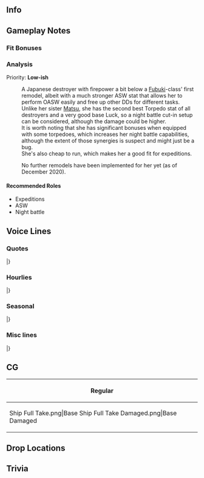 ==Info==
{{KanmusuInfo|ID=442}}
{{KanmusuInfo|ID=442a}}

==Gameplay Notes==
===Fit Bonuses===
{{:{{BASEPAGENAME}}/Equipment Bonuses}}
{{clear}}

===Analysis===
Priority: '''Low-ish'''
 
:A Japanese destroyer with firepower a bit below a [[Fubuki]]-class' first remodel, albeit with a much stronger ASW stat that allows her to perform OASW easily and free up other DDs for different tasks.
:Unlike her sister [[Matsu]], she has the second best Torpedo stat of all destroyers and a very good base Luck, so a night battle cut-in setup can be considered, although the damage could be higher.
:It is worth noting that she has significant bonuses when equipped with some torpedoes, which increases her night battle capabilities, although the extent of those synergies is suspect and might just be a bug.
:She's also cheap to run, which makes her a good fit for expeditions.

:No further remodels have been implemented for her yet (as of December 2020).

====Recommended Roles====
* Expeditions
* ASW
* Night battle

==Voice Lines==
===Quotes===
{{ShipquoteHeader}}
{{ShipquoteKai
|scenario = Introduction
|origin =よ、お前が提督なんだって？俺が丁型駆逐艦、松型の二番艦、竹。よろしくな。いい顔つきだな。気に入ったぜ。
|translation =Yo, so you're the Admiral? I'm the D-type destroyer, 2nd ship of the Matsu-class, Take. Nice to meet ya. You've got a good expression. I like it.
}}
{{ShipquoteKai|scenario = Introduction|kai = true
|origin =よ、今日も元気そうだな。けっこう。丁型駆逐艦、松型の二番艦、竹、いつでも行けるぜ。いい顔つきだ、そうでなきゃな？
|translation =Yo, you're in a good mood today. Great. D-type destroyer, 2nd ship of the Matsu-class, Take, ready to head out at any time. You need to put on a strong front right?
}}
{{ShipquoteKai
|scenario = Library
|origin =丁型駆逐艦、松型二番艦、竹だ。あぁ、厳しい戦場だった。強行輸送作戦の多号作戦、対空対潜が主の海上護衛では無用な長物思われていた、この魚雷に役に立ったぜ。最後の輝き、そして松型駆逐艦の奮闘、覚えていてくれよ。頼むぜ。
|translation =I'm the D-type destroyer, 2nd ship of the Matsu-class, Take. Ah, that was a harsh battle. I thought that these would be useless during the transport-in-force operation during Operation Ta where enemy air and submarines were expected. But these torpedoes proved their worth.<ref>The escort ships were loaded with anti-air and ASW in expectation of encountering enemy planes and subs. Encountering an enemy surface fleet wasn't part of the plan.</ref> Please remember my final performance and that of my sisters of the Matsu-class. Please. 
}}
{{ShipquoteKai
|scenario = Secretary 1
|origin =何だ？俺の出番か？
|translation =What? Is it my time?
}}
{{ShipquoteKai
|scenario = Secretary 2
|origin =いいだろう。任せろう。
|translation =Fine then. Leave it to me.
}}
{{ShipquoteKai
|scenario = Secretary 3
|origin =あぁ？なんだ？俺になんか用か？あぁ、この傷？なんでもねよ。気にすんなって。
|translation =Huh? What is it? Did you need something from me? Ah, this scar? It's nothing. Don't worry about it.
}}
{{ShipquoteKai
|scenario = Idle
|origin =あぁ？あぁ、あの声か？竹、頑張れな。今でもしっかり覚えているさ。忘れるものか。心は受け取った。あとは全力でやるだけさ。
|translation =Wha? Oh, those voices? I did my best. I still remember them now. I can't forget them. They're etched in my mind. I just need to give it my all.<ref>After her sister ship Kuwa was sunk by the [https://en.wikipedia.org/wiki/USS_Cooper USS Cooper], the crew shouted encouragement to Take as she took on the USN ship.</ref>
}}
{{ShipquoteKai
|scenario = Secretary Married
|origin =あぁ、お前、疲れてねか？だめだろう。お前がそれじゃ、休んどけって。その分、俺がなんとかするから。
|translation =Ah, aren't you tired? That's no good. You need to rest. I'll do something about your work.
}}
{{ShipquoteKai
|scenario = Wedding
|origin =あぁ！？何だお前…変な顔してるぞ。こ、これを…俺に？なんだ…爆発物じゃねよな…あ、あれか…噂の？…あぁ、えへぇ、もらっとくぜ。…返さねから、な？
|translation =Wha!? What is it... You've got a strange expression. I-is this... for me? It's not... an explosive right... A-ah, this is... that thing I've heard about? ...Ah, ehehe, I accept... I won't give it back you know?
}}
{{ShipquoteKai
|scenario = Looking At Scores
|origin =情報だな？待ってな。うん、これな？
|translation =You want information? Wait a minute. Here, it's this right?
}}
{{ShipquoteKai
|scenario = Joining A Fleet
|origin =第四十三駆逐隊、竹、抜錨だ。遅れるな。
|translation =Destroyer Division 43, Take, weighing anchor. Don't fall behind. <ref> Take's division number within her squadron. </ref>
}}
{{ShipquoteKai|scenario = Joining A Fleet|kai = true
|origin =第三十一戦隊、竹、抜錨だ。遅れるな。
|translation =31st Squadron, Take, weighing anchor. Don't fall behind. <ref> Take's squadron number that she was in. </ref>
}}
{{ShipquoteKai
|scenario = Equipment 1
|origin =ありがたいぜ。
|translation =Thanks.
}}
{{ShipquoteKai|scenario = Equipment 1|kai = true
|origin =ありがたい、だが魚雷は外すんなよ。頼むぜ。
|translation =Thanks, but let me keep the torpedoes. Please.
}}
{{ShipquoteKai
|scenario = Equipment 2
|origin =いい装備だ。助かる。
|translation =This is good equipment. It helps.
}}
{{ShipquoteKai
|scenario = Equipment 3
|origin =やってやるぜ。
|translation =Let's do this.
}}
{{ShipquoteKai
|scenario = Supply
|origin =ありがてー。
|translation =Thanks.
}}
{{ShipquoteKai
|scenario = Docking Minor
|origin =っち！こんなの掠り傷だ。
|translation =Tch! It's just a scratch.
}}
{{ShipquoteKai
|scenario = Docking Major
|origin =悪い、ちっと治すわ。そしたら、また出る。
|translation =Sorry, I'm going for a quick fix up. Then I'll head out again.
}}
{{ShipquoteKai
|scenario = Construction
|origin =できたってよ。
|translation =It's done.
}}
{{ShipquoteKai
|scenario = Returning From Sortie
|origin =ふえぇ、帰ってきたぜ。
|translation =Wheeew, I'm back.
}}
{{ShipquoteKai
|scenario = Starting A Sortie
|origin =松型駆逐艦、竹、出るぜ。あぁ、負けるかよ。行くぞ！
|translation =Matsu-class destroyer, Take, heading out. Yeah, I won't lose. Let's go!
}}
{{ShipquoteKai
|scenario = Battle Start
|origin =見つけたぜ。逃がすかよ！
|translation =Found you. I'm not letting you go!
}}
{{ShipquoteKai
|scenario = Attack
|origin =構うことね。やっちまえ！
|translation =I don't care. Get them!
}}
{{ShipquoteKai
|scenario = Air Battle/Daytime Spotting/Night Battle Attack
|origin =なめるな。くらえ！
|translation =Don't underestimate me. Eat this!
}}
{{ShipquoteKai|scenario = Air Battle/Daytime Spotting/Night Battle Attack|kai = true
|origin =なめるな。やってやるぜ。
|translation =Don't underestimate me. I'll get you.
}}
{{ShipquoteKai
|scenario = Night Battle
|origin =もちろん行くだろう。負ける気がしねー。突っ込むぜ。
|translation =Of course we're heading in. I don't feel like we can lose. Attack.
}}
{{ShipquoteKai
|scenario = MVP
|origin =おれか？あぁ…まあ、確かに敵を沈めたが…誇ることじゃねよ。
|translation =I am? Ah... well, I certainly did sink the enemy... But it's no big deal.
}}
{{ShipquoteKai
|scenario = Minor Damage 1
|origin =っち！
|translation =Tch!
}}
{{ShipquoteKai
|scenario = Minor Damage 2
|origin =まだまだ！
|translation =I'm not done yet!
}}
{{ShipquoteKai
|scenario = Major Damage
|origin =っち！食らっちまったか…まだまだ行けるんだろうよ。
|translation =Tch! I've been hit... But I can still keep going on.
}}
{{ShipquoteKai|scenario = Major Damage|kai = true
|origin =っち！食らっちまたか…だが、まだまだだ。俺たちはこれからだぜ。
|translation =Tch! I've been hit... But I'm not done yet. We're just getting started.
}}
{{ShipquoteKai
|scenario = Sunk
|origin =沈むか、俺も…まあ、いいか…待ってろう…今行ってやよ…
|translation =So I'm sinking too... Oh well... Wait for me... I'm on my way...
}}
|}
<references/>
{{clear}}

===Hourlies===
{{ShipquoteHeader|type = hourly}}
{{ShipquoteKai|kai = true
|scenario = 00:00
|origin =あぁ、そうか。俺が担当か？わかった。任せろう。今丁度０時を回ったところだ。
|translation =Ah, I see. I'm in charge? Got it. Leave it to me. It just turned midnight.
}}
{{ShipquoteKai|kai = true
|scenario = 01:00
|origin =提督、マルヒトマルマルだ。よし。
|translation =Admiral, it's 0100. Alright.
}}
{{ShipquoteKai|kai = true
|scenario = 02:00
|origin =マルフタマルマルだ。よし。異常なしだ。
|translation =It's 0200. Alright, nothing to report.
}}
{{ShipquoteKai|kai = true
|scenario = 03:00
|origin =マルサンマルマルだ。あぁ、お茶か？提督、助かる。
|translation =It's 0300. Ah, tea? Admiral, thanks.
}}
{{ShipquoteKai|kai = true
|scenario = 04:00
|origin =マルヨンマルマルだ。もうすぐ夜明けだな。よし。
|translation =It's 0400. It's almost dawn. Alright.
}}
{{ShipquoteKai|kai = true
|scenario = 05:00
|origin =マルゴマルマルだ。提督、ほら、朝日だ。気持ちがいいな。よし。今日もやるぞ。
|translation =It's 0500. Admiral, look, it's the sunrise. It feels so good. Alright. I'll give it my all today.
}}
{{ShipquoteKai|kai = true
|scenario = 06:00
|origin =マルロクマルマルだ。よし、やろう。総員、起こし！朝だ！艦隊総員、起こし！今日も、やってやるぜ。
|translation =It's 0600. Alright, let's do this. All hands, assemble! It's morning! All hands, assemble! Let's give it our all today too.
}}
{{ShipquoteKai|kai = true
|scenario = 07:00
|origin =マルナナマルマルだ。朝は簡単でいいな？麦飯と、たくあん、そして味噌汁。完璧だ。足りないものはない。食え！
|translation =It's 0700. Something simple for breakfast is fine right? Barley rice, pickled daikon and miso soup. It's perfect. It's a complete breakfast. Eat up!
}}
{{ShipquoteKai|kai = true
|scenario = 08:00
|origin =マルハチマルマルだ。何？飯が？何を言う。足りない足りないは、工夫が足りないのだ。違うか？うん、よいし。
|translation =It's 0800. What? Food? What are you saying. It's not food you're lacking, it's ingenuity.<ref>Referring to an [https://meigennavi.net/word/99/990300.htm IJN slogan] encouraging servicemen to use ingenuity to make up for a lack of resources.</ref> Am I wrong? Good, you get it.
}}
{{ShipquoteKai|kai = true
|scenario = 09:00
|origin =マルキュマル…あぁ、清霜さん。おはようございます。
|translation =090... Ah, Kiyoshimo. Good morning.
}}
{{ShipquoteKai|kai = true
|scenario = 10:00
|origin =ヒトマルマルマルだ。あぁ？バカを言うな。清霜さんは僚艦であると共に、信頼できる先輩だ。あぁ、間違いない。
|translation =It's 1000. Huh? What are you saying? Kiyoshimo is a senior my sisters and I can rely on. Yep, she definitely is.<ref>She and her sisters trained alongside Kiyoshimo and the Akizuki-class Fuyutsuki.</ref>
}}
{{ShipquoteKai|kai = true
|scenario = 11:00
|origin =ヒトヒトマルマルだ。うん、もうすぐ昼飯だな。よし。
|translation =It's 1100. Yep, it's almost lunchtime. Good.
}}
{{ShipquoteKai|kai = true
|scenario = 12:00
|origin =ヒトフタマルマルだ。うん、提督よ、昼飯だ。昼飯と言えば、これ、握り飯だ。具だと？何を言う。この潮風と握り飯の塩味、これで十分だろう。特別にたくあんをやろ。よし。
|translation =It's 1200. Yep, Admiral, it's lunchtime. When you think of lunch, it's gotta be rice balls. It's plain? What are you talking about. The sea breeze combined with the saltiness of the rice balls will satisfy you. As a treat, I'll let you have some pickled daikon. Good.
}}
{{ShipquoteKai|kai = true
|scenario = 13:00
|origin =ヒトサンマルマルだ。食うと眠くなるな。よし、昼寝だ。
|translation =It's 1300. Eating makes me sleepy. Alright, time for a nap.
}}
{{ShipquoteKai|kai = true
|scenario = 14:00
|origin =ヒトヨンマルマルだ。そうだ。海上護衛、それは戦いの生命線だ。もちろん、敵と会敵すれば、俺は全力で行く。それだ。
|translation =It's 1400. That's right. Escort missions are the lifeline of the war. Of course, I'd still give it my all if I encountered the enemy. That's all.
}}
{{ShipquoteKai|kai = true
|scenario = 15:00
|origin =ヒトゴマルマ…おあぁ、春風さん。お疲れさまです。竹は健在であります。いつでもお供できます。
|translation =150... Ah, Harukaze. Good work. I'm doing very well. I can accompany you any time.
}}
{{ShipquoteKai|kai = true
|scenario = 16:00
|origin =ヒトロクマルマルだ。うん、春風さんはすごい。何がすごいって、それは…まあ、一言では言えないな。言えることは、春風さんはすごいってことさ。今にわかる。
|translation =It's 1600. Yep, Harukaze is amazing. "How" you ask? ...Well, I can't find the words to describe how. But all I can say is, she's amazing. You'll get it soon enough.
}}
{{ShipquoteKai|kai = true
|scenario = 17:00
|origin =ヒトナナマ…あぁ、提督さ、見ろよ。日が落ちるぜ。いつまでも、見ていたいな。提督もそう思うだろう？
|translation =170... Ah, Admiral, look at that. The sun is setting. I want to keep watching. You think so too right, Admiral?
}}
{{ShipquoteKai|kai = true
|scenario = 18:00
|origin =ヒトハチマルマルだ。もうこんな時間か。夕飯の支度をせんと。提督、今夜はどうする？
|translation =It's 1800. It's already this time. Time to get dinner ready. Admiral, what would you like?
}}
{{ShipquoteKai|kai = true
|scenario = 19:00
|origin =ヒトキュマルマル。よし、できたぜ。お待たせだ。竹特製の炊き込み飯だ。そうだ、野菜の切れっ端のぐだがうまいぞ。たんと食ってくれ。ほれ、味噌汁も。
|translation =It's 1900. Alright, it's done. Thanks for waiting. It's my special takikomi meshi<ref>A dish where ingredients are steamed in with the rice.</ref>. It's just vegetable scraps, but it's good. Dig in. Here, have some miso soup too.
}}
{{ShipquoteKai|kai = true
|scenario = 20:00
|origin =フタマルマ…あぁ！誰だ！？あぁ、北上さんか。えぇ？差し入れ？ありがとう、大丈夫だ。うん、ちゃんとやってる。なぁ、提督？ほら。
|translation =20... Ah! Who is it!? Ah, Kitakami. Huh? Refreshments? Thanks, I'm doing fine. Yup, we're working hard. Right, Admiral? Come on.
}}
{{ShipquoteKai|kai = true
|scenario = 21:00
|origin =でもさ、俺たち、あれは使うことがなくてよかったよ。今は本当にそう思う。そんなことにはならないように、しっかり備えていかないと。あぁ、フタヒトマルマルだ。
|translation =But you know, it would've been better if we never used those things. That's how I truly feel now. We need to make sure it never happens again.<ref>Referring to the Kaiten suicide torpedoes.</ref> Ah, it's 2100.
}}
{{ShipquoteKai|kai = true
|scenario = 22:00
|origin =提督、フタフタマルマルだ。今日もよく頑張ったな。お疲れだ。俺たちも少しだけ休もうか？何、少しだけだ。
|translation =Admiral, it's 2200. You worked hard today. Good work. Shall we take a little break? Oh come on, it's just a little break.
}}
{{ShipquoteKai|kai = true
|scenario = 23:00
|origin =フタサンマルマル。もうすぐ一日が終わるな。明日も、やってやるぜ。
|translation =2300. Another day is almost done. Let's give it our all tomorrow too.
}}
|}
<references/>
{{clear}}

===Seasonal===
{{SeasonalHeaderOld}}
{{SeasonalQuote
|scenario = [[Seasonal/Setsubun_2021|Setsubun 2021]]
|origin = はいはい、聞いてるぜ。うちの節分はマジだろう？今年の俺達の鬼は…はいはい、鹿島さんね。よし、じゃあ、やっちまおうか？掛かれ！
|translation =	Yeah, yeah, I heard you. We're supposed to take Setsubun seriously right? Our oni this year is... Yeah, ok, Kashima. Alright, then shall I get started? Take this!
|audio = Take_Setsubun_2021_Secretary_1.mp3
|notes = 
}}
{{SeasonalQuote
|scenario = [[Seasonal/Valentine's_Day_2021|Valentine's Day 2021]]
|origin = あぁ…なんだ、提督、これいるか？何かよ、そういうもんらしいで…一応、一応だ！
|translation = Ah... Did you want these too, Admiral? I just had a feeling... I needed to, got it!?
|audio = Take_Valentines_2021_Secretary_1.mp3
|notes = 
}}
{{SeasonalQuote
|scenario = [[Seasonal/Coming_of_Spring_2021|Coming of Spring 2021]]
|origin = えぇ？花見？いいよ、俺はそういうのは。梅、頼むわ。松姉ぇ、今度夜戦演習なら付き合うからさ。悪い。 
|translation =	Huh? Cherry blossom viewing? I don't really feel like it. Ume, you got this. Big sis Matsu, I'll go with you on the next night battle exercise. Sorry. 
|audio = Take_Spring_2021_Secretary_1.mp3
|notes =
}}
{{SeasonalQuote
|scenario = [[Seasonal/Eighth_Anniversary|8th Anniversary]]
|origin = 艦隊は八周年なんだって。なんかすげな。俺の艦歴より…えっと、まあ、いいや。おめでとう。
|translation =	It's the fleet's 8th Anniversary? That's longer than I've been around. What do I think... Uhmm, well, forget about it. Congrats.
|audio = Take_8th Anniversary_Secretary_1.mp3
|notes = 
}}
|}<references/>

{{clear}}

===Misc lines===
{{SeasonalHeaderOld}}
{{SeasonalQuote
|scenario = [[Fall 2020 Event]]
|origin = 第四十三駆逐隊、駆逐艦竹、戦場海域に到達だ。友軍艦隊を援護するぞ。続け。
|translation =	43rd Destroyer Division, destroyer Take, has arrived on the battlefield. I'll now support the friendly fleet. Forwards.
|audio = Ship_Voice_Take_Kai_Fall_2020_Event_Friend_Fleet_1.mp3
|notes = Friend Fleet 1
}}
{{SeasonalQuote
|scenario = [[Fall 2020 Event]]
|origin = 駆逐艦竹、了解だ。やってやるぜ！
|translation =	Destroyer Take, acknowledging. Let's do this!
|audio = Ship_Voice_Take_Kai_Fall_2020_Event_Friend_Fleet_2.mp3
|notes = Friend Fleet 2
}}
|}<references/>

{{clear}}

==CG==
{| class="mw-collapsible mw-collapsed wikitable" style="width: 100%;"
!Regular
|-
|<gallery>
Ship Full Take.png|Base
Ship Full Take Damaged.png|Base Damaged
</gallery>
|}

==Drop Locations==

==Trivia==

{{Shiplist}}